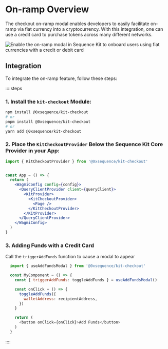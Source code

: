 # On-ramp Overview

The checkout on-ramp modal enables developers to easily facilitate on-ramp via fiat currency into a cryptocurrency. With this integration, one can use a credit card to purchase tokens across many different networks.

<div class="text--center">
  <img src="/img/kit/kit-on-ramp.png" alt="Enable the on-ramp modal in Sequence Kit to onboard users using fiat currencies with a credit or debit card"/>
</div>

## Integration
To integrate the on-ramp feature, follow these steps:


::::steps

### 1. Install the `kit-checkout` Module:

```bash
npm install @0xsequence/kit-checkout
# or
pnpm install @0xsequence/kit-checkout
# or
yarn add @0xsequence/kit-checkout
```

### 2. Place the `KitCheckoutProvider` Below the Sequence Kit Core Provider in your App:

```jsx
import { KitCheckoutProvider } from '@0xsequence/kit-checkout'


const App = () => {
  return (
    <WagmiConfig config={config}>
      <QueryClientProvider client={queryClient}> 
        <KitProvider>
          <KitCheckoutProvider>
            <Page />
          </KitCheckoutProvider>
        </KitProvider>
      </QueryClientProvider>
    </WagmiConfig>
  )
}
```

### 3. Adding Funds with a Credit Card
Call the `triggerAddFunds` function to cause a modal to appear

```js
  import { useAddFundsModal } from '@0xsequence/kit-checkout'

  const MyComponent = () => {
    const { triggerAddFunds: toggleAddFunds } = useAddFundsModal()

    const onClick = () => {
      toggleAddFunds({
        walletAddress: recipientAddress,
      })
    }

    return (
      <button onClick={onClick}>Add Funds</button>
    )
  }
```
::::